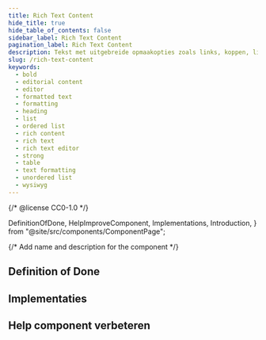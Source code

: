 ```yaml
---
title: Rich Text Content
hide_title: true
hide_table_of_contents: false
sidebar_label: Rich Text Content
pagination_label: Rich Text Content
description: Tekst met uitgebreide opmaakopties zoals links, koppen, lijsten en tabellen.
slug: /rich-text-content
keywords:
  - bold
  - editorial content
  - editor
  - formatted text
  - formatting
  - heading
  - list
  - ordered list
  - rich content
  - rich text
  - rich text editor
  - strong
  - table
  - text formatting
  - unordered list
  - wysiwyg
---
```


{/* @license CC0-1.0 */}

  DefinitionOfDone,
  HelpImproveComponent,
  Implementations,
  Introduction,
} from "@site/src/components/ComponentPage";

{/* Add name and description for the component */}


<Introduction component={component} headingLevel={1} description={description} />

## Definition of Done

<DefinitionOfDone component={component} headingLevel={3} />

## Implementaties

<Implementations component={component} headingLevel={3} />

## Help component verbeteren

<HelpImproveComponent component={component} headingLevel={3} />
